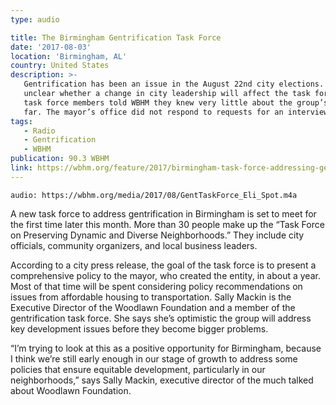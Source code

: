 ```yaml
---
type: audio

title: The Birmingham Gentrification Task Force
date: '2017-08-03'
location: 'Birmingham, AL'
country: United States
description: >-
   Gentrification has been an issue in the August 22nd city elections. It’s
   unclear whether a change in city leadership will affect the task force. Some
   task force members told WBHM they knew very little about the group’s plans so
   far. The mayor’s office did not respond to requests for an interview.
tags:
   - Radio
   - Gentrification
   - WBHM
publication: 90.3 WBHM
link: https://wbhm.org/feature/2017/birmingham-task-force-addressing-gentrification-set-to-meet/
---
```


`audio: https://wbhm.org/media/2017/08/GentTaskForce_Eli_Spot.m4a`

A new task force to address gentrification in Birmingham is set to meet for the
first time later this month. More than 30 people make up the “Task Force on
Preserving Dynamic and Diverse Neighborhoods.” They include city officials,
community organizers, and local business leaders.

According to a city press release, the goal of the task force is to present a
comprehensive policy to the mayor, who created the entity, in about a year. Most
of that time will be spent considering policy recommendations on issues from
affordable housing to transportation. Sally Mackin is the Executive Director of
the Woodlawn Foundation and a member of the gentrification task force. She says
she’s optimistic the group will address key development issues before they
become bigger problems.

“I’m trying to look at this as a positive opportunity for Birmingham, because I
think we’re still early enough in our stage of growth to address some policies
that ensure equitable development, particularly in our neighborhoods,” says
Sally Mackin, executive director of the much talked about Woodlawn Foundation.
